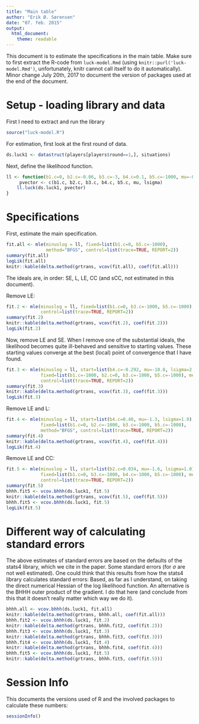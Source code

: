 ```yaml
---
title: "Main table"
author: "Erik Ø. Sørensen"
date: "07. feb. 2015"
output: 
  html_document:
    theme: readable
---
```


This document is to estimate the specifications in the main table. Make
sure to first extract the R-code from `luck-model.Rmd` (using `knitr::purl('luck-model.Rmd')`,
unfortunately, knitr cannot call itself to do it automatically). Minor change July 20th, 2017 
to document the version of packages used at the end of the document.

# Setup - loading library and data
First I need to extract and run the library
```r
source("luck-model.R")
```
For estimation, first look at the first round of data.
```r
ds.luck1 <- datastruct(players[players$round==1,], situations)
```

Next, define the likelihood function.
```r
ll <- function(b1.c=0, b2.c=-0.06, b3.c=-3, b4.c=0.1, b5.c=-1000, mu=-0.85, lsigma=0.8) {
     pvector <- c(b1.c, b2.c, b3.c, b4.c, b5.c, mu, lsigma)
    ll.luck(ds.luck1, pvector)
}
```


# Specifications
First, estimate the main specification. 
```r
fit.all <- mle(minuslog = ll, fixed=list(b1.c=0, b5.c=-1000), 
               method="BFGS", control=list(trace=TRUE, REPORT=2))
summary(fit.all)
logLik(fit.all)
knitr::kable(delta.method(grtrans, vcov(fit.all), coef(fit.all)))

```

The ideals are, in order: SE, L, LE, CC (and sCC, not estimated in this document).

Remove LE:
```r
fit.2 <- mle(minuslog = ll, fixed=list(b1.c=0, b3.c=-1000, b5.c=-1000), method="BFGS",
             control=list(trace=TRUE, REPORT=2))
summary(fit.2)
knitr::kable(delta.method(grtrans, vcov(fit.2), coef(fit.2)))
logLik(fit.2)
```

Now, remove LE and SE. When I remove one of the substantial ideals, the likelihood becomes
quite ill-behaved and sensitive to starting values. These starting values converge at
the best (local) point of convergence that I have found.
```r
fit.3 <- mle(minuslog = ll, start=list(b4.c=-0.292, mu=-10.8, lsigma=2.398), 
             fixed=list(b1.c=-1000, b2.c=0, b3.c=-1000, b5.c=-1000), method="BFGS",
             control=list(trace=TRUE, REPORT=2))
summary(fit.3)
knitr::kable(delta.method(grtrans, vcov(fit.3), coef(fit.3)))
logLik(fit.3)
```

Remove LE and L:
```r
fit.4 <- mle(minuslog = ll, start=list(b4.c=0.48, mu=-1.3, lsigma=1.9), 
             fixed=list(b1.c=0, b2.c=-1000, b3.c=-1000, b5.c=-1000),
             method="BFGS", control=list(trace=TRUE, REPORT=2))
summary(fit.4)
knitr::kable(delta.method(grtrans, vcov(fit.4), coef(fit.4)))
logLik(fit.4)
```

Remove LE and CC:
```r
fit.5 <- mle(minuslog = ll, start=list(b2.c=0.034, mu=-1.6, lsigma=1.0),
             fixed=list(b1.c=0, b3.c=-1000, b4.c=-1000, b5.c=-1000), method="BFGS",
             control=list(trace=TRUE, REPORT=2))
summary(fit.5)
bhhh.fit5 <- vcov.bhhh(ds.luck1, fit.5)
knitr::kable(delta.method(grtrans, vcov(fit.5), coef(fit.5)))
bhhh.fit5 <- vcov.bhhh(ds.luck1, fit.5)
logLik(fit.5)
```

# Different way of calculating standard errors
The above estimates of standard errors are based on the defaults of the stats4 library,
which we cite in the paper. Some standard errors (for $\sigma$ are not well estimated). 
One could think that this results from how the stats4 library calculates 
standard errors: Based, as far as I understand, on taking the direct numerical Hessian
of the log likelihood function. An alternative is the BHHH outer product of the gradient.
I do that here (and conclude from this that it doesn't really matter which way we do it). 

```r
bhhh.all <- vcov.bhhh(ds.luck1, fit.all)
knitr::kable(delta.method(grtrans, bhhh.all, coef(fit.all)))
bhhh.fit2 <- vcov.bhhh(ds.luck1, fit.2)
knitr::kable(delta.method(grtrans, bhhh.fit2, coef(fit.2)))
bhhh.fit3 <- vcov.bhhh(ds.luck1, fit.3)
knitr::kable(delta.method(grtrans, bhhh.fit3, coef(fit.3)))
bhhh.fit4 <- vcov.bhhh(ds.luck1, fit.4)
knitr::kable(delta.method(grtrans, bhhh.fit4, coef(fit.4)))
bhhh.fit5 <- vcov.bhhh(ds.luck1, fit.5)
knitr::kable(delta.method(grtrans, bhhh.fit5, coef(fit.5)))
```

# Session Info
This documents the versions used of R and the involved packages to calculate these numbers:
```r
sessionInfo()
```



